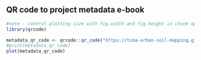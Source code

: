 ## QR code to project metadata e-book

```r
#note - control plotting size with fig.width and fig.height in chunk option above - numbers are in inches. see here: https://bookdown.org/yihui/rmarkdown-cookbook/figure-size.html - out.width works!!!!!
library(qrcode)

metadata_qr_code <- qrcode::qr_code("https://tcma-urban-soil-mapping.github.io/project-metadata/")
#print(metadata_qr_code)
plot(metadata_qr_code)
```


